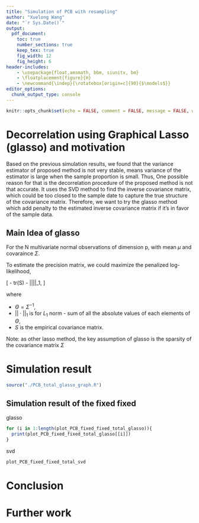 ```yaml
---
title: "Simulation of PCB with resampling"
author: "Xuelong Wang"
date: "`r Sys.Date()`"
output: 
  pdf_document:
    toc: true
    number_sections: true
    keep_tex: true
    fig_width: 12
    fig_height: 6
header-includes:
    - \usepackage{float,amsmath, bbm, siunitx, bm}
    - \floatplacement{figure}{H}
    - \newcommand{\indep}{\rotatebox[origin=c]{90}{$\models$}}
editor_options: 
  chunk_output_type: console
---
```


```r
knitr::opts_chunk$set(echo = FALSE, comment = FALSE, message = FALSE, warning = FALSE, fig.height = 10)
```



# Decorrelation using Graphical Lasso (glasso) and motivation 

Based on the previous simulation results, we found that the variance estimator of proposed method is not very stable, means variance of the estimator is large when the sample proportion is small. Thus, One possible reason for that is the decorrelation procedure of the proposed method is not that accurate. It uses the SVD method to find the inverse covariance matrix, which could be too closed to the sample date to capture the true structure of the covariance matrix. Therefore, we want to try the glasso method which add penalty to the estimated inverse covariance matrix if it's in favor of the sample data.

## Main Idea of glasso

For the N multivariate normal observations of dimension p, with mean $\mu$ and covaraince $\Sigma$. 

To estimate the precision matrix, we could maximize the penalized log-likelihood,

\[
  \log{|\Theta|} - tr(S\Theta) - \rho||\Theta||_1,
\]

where  

- $\Theta = \Sigma^{-1}$,   
- $||\cdot||_1$ is for $L_1$ norm - sum of all the absolute values of each elements of $\Theta$,  
- $S$ is the empirical covariance matrix.  

Note: as other lasso method, the key assumption of glasso is the sparsity of the covariance matrix $\Sigma$

# Simulation result

```r
source("./PCB_total_glasso_graph.R")
```

## Simulation result of the fixed fixed 

glasso

```r
for (i in 1:length(plot_PCB_fixed_fixed_total_glasso)){
  print(plot_PCB_fixed_fixed_total_glasso[[i]])
}

```

svd

```r
plot_PCB_fixed_fixed_total_svd
```

# Conclusion

# Further work 

